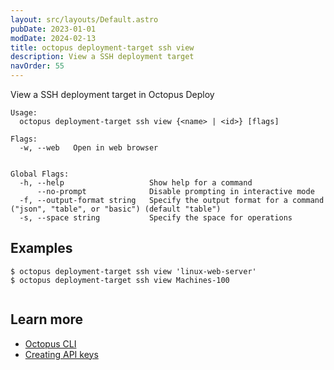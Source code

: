 ```yaml
---
layout: src/layouts/Default.astro
pubDate: 2023-01-01
modDate: 2024-02-13
title: octopus deployment-target ssh view
description: View a SSH deployment target
navOrder: 55
---
```


View a SSH deployment target in Octopus Deploy

```
Usage:
  octopus deployment-target ssh view {<name> | <id>} [flags]

Flags:
  -w, --web   Open in web browser


Global Flags:
  -h, --help                   Show help for a command
      --no-prompt              Disable prompting in interactive mode
  -f, --output-format string   Specify the output format for a command ("json", "table", or "basic") (default "table")
  -s, --space string           Specify the space for operations

```

## Examples

<SamplesInstance />

```
$ octopus deployment-target ssh view 'linux-web-server'
$ octopus deployment-target ssh view Machines-100


```

## Learn more

- [Octopus CLI](/docs/octopus-rest-api/cli)
- [Creating API keys](/docs/octopus-rest-api/how-to-create-an-api-key)